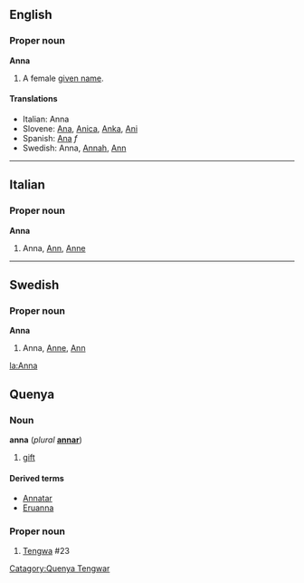 ==English==
===Proper noun===
'''Anna'''

#A female [[given name]].

====Translations====
*Italian: Anna
*Slovene: [[Ana]], [[Anica]], [[Anka]], [[Ani]]
*Spanish: [[Ana]] ''f''
*Swedish: Anna, [[Annah]], [[Ann]]
----

==Italian==
===Proper noun===
'''Anna'''

#Anna, [[Ann]], [[Anne]]
----
==Swedish==
===Proper noun===
'''Anna'''

#Anna, [[Anne]], [[Ann]]
[[la:Anna]]

==Quenya==
===Noun===
'''anna''' (''plural'' '''[[annar]]''')
# [[gift]]

====Derived terms====
* [[Annatar]]
* [[Eruanna]]

===Proper noun===
# [[Tengwa]] #23

[[Catagory:Quenya Tengwar]]